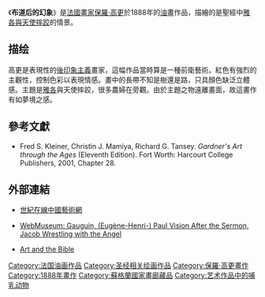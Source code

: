 {{Infobox Painting| image_file=Paul Gauguin 137.jpg
| title=布道后的幻象
| artist=[[保羅·高更|保羅·高更]]
| year=1888年
| type=[[油畫|油畫]]
| height=72.2
| width=91
| city=[[愛丁堡|愛丁堡]]
| museum=[[蘇格蘭國家畫廊|蘇格蘭國家畫廊]]}}

《'''布道后的幻象'''》是[[法國|法國]][[畫家|畫家]][[保羅·高更|保羅·高更]]於1888年的[[油畫|油畫]]作品，描繪的是聖經中[[雅各與天使摔跤|雅各與天使摔跤]]的情景。

==描绘==
高更是表現性的[[後印象主義|後印象主義]]畫家，這幅作品當時算是一種前衛藝術。紅色有強烈的主觀性，控制色彩以表現情感。畫中的長帶不知是樹還是路，只具顏色缺泛立體感。主題是[[雅各|雅各]]與天使摔跤，很多農婦在旁觀。由於主題之物遠離畫面，故這畫作有如夢境之感。

==參考文獻==
* Fred S. Kleiner, Christin J. Mamiya, Richard G. Tansey. ''Gardner's Art through the Ages'' (Eleventh Edition). Fort Worth: Harcourt College Publishers, 2001, Chapter 28.

==外部連結==
* [https://web.archive.org/web/20160305000317/http://hk.cl2000.com/?%2Fsubject%2Fyishujiaoyu%2Fgauguin%2Fpinglun.shtml 世紀在線中國藝術網]
* {{en}}[http://sunsite.icm.edu.pl/wm/paint/auth/gauguin/sermon/ WebMuseum: Gauguin, (Eugène-Henri-) Paul Vision After the Sermon, Jacob Wrestling with the Angel] {{Wayback|url=http://sunsite.icm.edu.pl/wm/paint/auth/gauguin/sermon/ |date=20100329232309 }}
* {{en}}[http://www.artbible.info/art/large/603.html Art and the Bible] {{Wayback|url=http://www.artbible.info/art/large/603.html |date=20090428222510 }}
{{高更}}
[[Category:法国油画作品|Category:法国油画作品]]
[[Category:圣经相关绘画作品|Category:圣经相关绘画作品]]
[[Category:保羅·高更畫作|Category:保羅·高更畫作]]
[[Category:1888年畫作|Category:1888年畫作]]
[[Category:蘇格蘭國家畫廊藏品|Category:蘇格蘭國家畫廊藏品]]
[[Category:艺术作品中的哺乳动物|Category:艺术作品中的哺乳动物]]